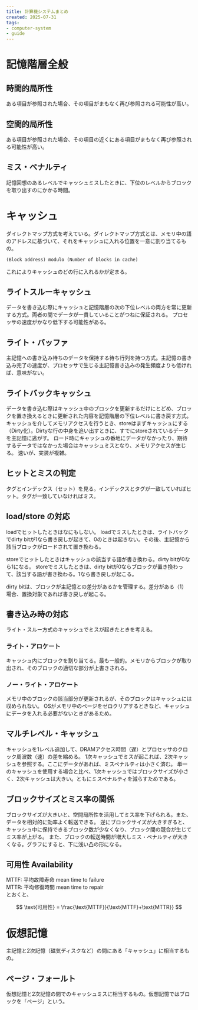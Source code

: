 ```yaml
---
title: 計算機システムまとめ
created: 2025-07-31
tags:
- computer-system
- guide
---
```


# 記憶階層全般

## 時間的局所性

ある項目が参照された場合、その項目がまもなく再び参照される可能性が高い。

## 空間的局所性

ある項目が参照された場合、その項目の近くにある項目がまもなく再び参照される可能性が高い。

## ミス・ペナルティ

記憶回想のあるレベルでキャッシュミスしたときに、下位のレベルからブロックを取り出すのにかかる時間。

# キャッシュ

ダイレクトマップ方式を考えている。ダイレクトマップ方式とは、メモリ中の語のアドレスに基づいて、それをキャッシュに入れる位置を一意に割り当てるもの。

```txt
(Block address) modulo (Number of blocks in cache)
```

これによりキャッシュのどの行に入れるかが定まる。

## ライトスルーキャッシュ

データを書き込む際にキャッシュと記憶階層の次の下位レベルの両方を常に更新する方式。両者の間でデータが一貫していることがつねに保証される。
プロセッサの速度がかなり低下する可能性がある。

## ライト・バッファ

主記憶への書き込み待ちのデータを保持する待ち行列を持つ方式。主記憶の書き込み完了の速度が、プロセッサで生じる主記憶書き込みの発生頻度よりも低ければ、意味がない。

## ライトバックキャッシュ

データを書き込む際はキャッシュ中のブロックを更新するだけにとどめ、ブロックを置き換えるときに更新された内容を記憶階層の下位レベルに書き戻す方式。
キャッシュを介してメモリアクセスを行うとき、storeはまずキャッシュにする（Dirty化）。Dirtyな行の中身を追い出すときに、すでにstoreされているデータを主記憶に逃がす。
ロード時にキャッシュの番地にデータがなかったり、期待するデータではなかった場合はキャッシュミスとなり、メモリアクセスが生じる。
速いが、実装が複雑。

## ヒットとミスの判定

タグとインデックス（セット）を見る。インデックスとタグが一致していればヒット。タグが一致していなければミス。

## load/store の対応

loadでヒットしたときはなにもしない。
loadでミスしたときは、ライトバックでdirty bitが1なら書き戻しが起きて、0のときは起きない。その後、主記憶から該当ブロックがロードされて置き換わる。

storeでヒットしたときはキャッシュの該当する語が書き換わる。dirty bitが0なら1になる。
storeでミスしたときは、dirty bitが0ならブロックが置き換わって、該当する語が書き換わる。1なら書き戻しが起こる。

dirty bitは、ブロックが主記憶との差分があるかを管理する。差分がある（1）場合、置換対象であれば書き戻しが起こる。

## 書き込み時の対応

ライト・スルー方式のキャッシュでミスが起きたときを考える。

### ライト・アロケート

キャッシュ内にブロックを割り当てる。最も一般的。メモリからブロックが取り出され、そのブロックの適切な部分が上書きされる。

### ノー・ライト・アロケート

メモリ中のブロックの該当部分が更新されるが、そのブロックはキャッシュには収められない。
OSがメモリ中のページをゼロクリアするときなど、キャッシュにデータを入れる必要がないときがあるため。

## マルチレベル・キャッシュ

キャッシュを1レベル追加して、DRAMアクセス時間（遅）とプロセッサのクロック周波数（速）の差を縮める。
1次キャッシュでミスが起これば、2次キャッシュを参照する。ここにデータがあれば、ミスペナルティは小さく済む。
単一のキャッシュを使用する場合と比べ、1次キャッシュではブロックサイズが小さく、2次キャッシュは大きい。ともにミスペナルティを減らすためである。

## ブロックサイズとミス率の関係

ブロックサイズが大きいと、空間局所性を活用してミス率を下げられる。また、データを相対的に効率よく転送できる。
逆にブロックサイズが大きすぎると、キャッシュ中に保持できるブロック数が少なくなり、ブロック間の競合が生じてミス率が上がる。
また、ブロックの転送時間が増大しミス・ペナルティが大きくなる。グラフにすると、下に浅い凸の形になる。

## 可用性 Availability

MTTF: 平均故障寿命 mean time to failure<br />
MTTR: 平均修復時間 mean time to repair <br />
とおくと、

$$
\text{可用性} = \frac{\text{MTTF}}{\text{MTTF}+\text{MTTR}}
$$

# 仮想記憶

主記憶と2次記憶（磁気ディスクなど）の間にある「キャッシュ」に相当するもの。

## ページ・フォールト

仮想記憶と2次記憶の間でのキャッシュミスに相当するもの。仮想記憶ではブロックを「ページ」という。
